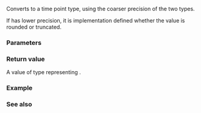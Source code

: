{{cpp/chrono/system_clock/title|from_time_t}}
{{cpp/chrono/system_clock/navbar}}
{{ddcl|since=c++11|
static std::chrono::system_clock::time_point from_time_t( std::time_t t ) noexcept;
}}

Converts {{c|t}} to a time point type, using the coarser precision of the two types.

If {{tt|time_point}} has lower precision, it is implementation defined whether the value is rounded or truncated.

===Parameters===
{{par begin}}
{{par|t|{{lc|std::time_t}} value to convert}}
{{par end}}

===Return value===
A value of type [[cpp/chrono/system_clock#Member types|{{tt|std::chrono::system_clock::time_point}}]] representing {{c|t}}.

===Example===
{{example|code=
#include &lt;chrono&gt;
#include &lt;ctime&gt;
#include &lt;iostream&gt;
#include &lt;thread&gt;

int main()
{
    using namespace std::chrono_literals;

    const std::time_t t = std::time(nullptr); // usually has "1 second" precision

    const auto from = std::chrono::system_clock::from_time_t(t);

    std::this_thread::sleep_for(500ms);

    const auto diff = std::chrono::system_clock::now() - from;

    std::cout &lt;&lt; diff &lt;&lt; " ("
              &lt;&lt; std::chrono::round&lt;std::chrono::milliseconds&gt;(diff)
              &lt;&lt; ")\n";
}
|p=true
|output=987654321ns (987ms)
}}

===See also===
{{dsc begin}}
{{dsc inc|cpp/chrono/system_clock/dsc to_time_t}}
{{dsc end}}

{{langlinks|de|es|fr|it|ja|pt|ru|zh}}